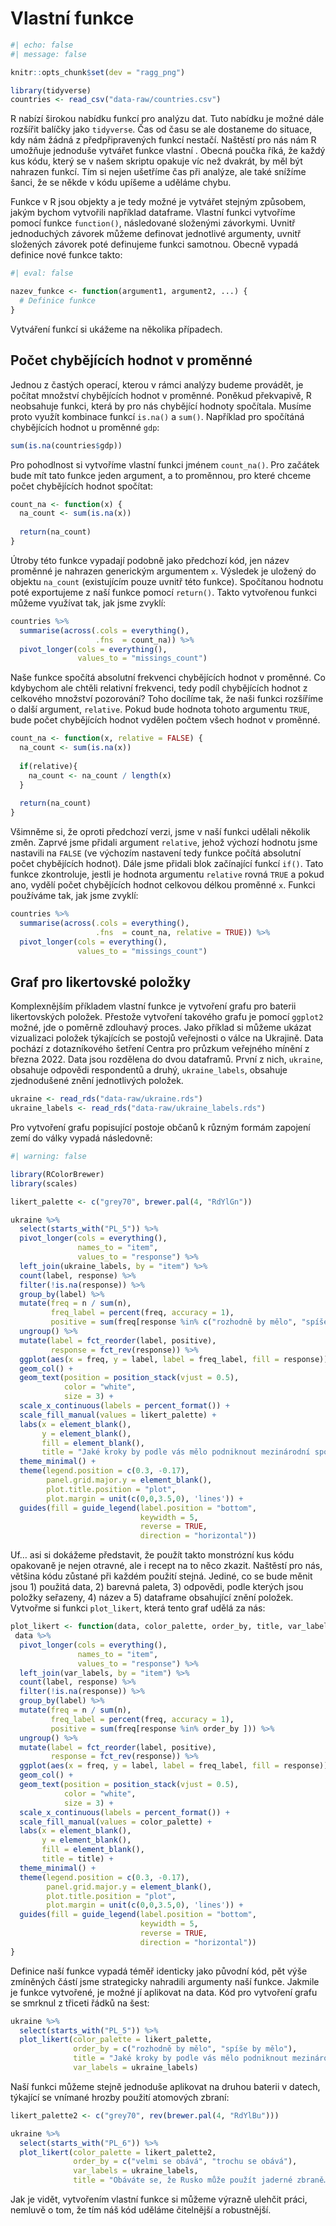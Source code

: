 # Vlastní funkce

```r
#| echo: false
#| message: false

knitr::opts_chunk$set(dev = "ragg_png")

library(tidyverse)
countries <- read_csv("data-raw/countries.csv")
```

R nabízí širokou nabídku funkcí pro analýzu dat. Tuto nabídku je možné dále rozšířit balíčky jako `tidyverse`. Čas od času se ale dostaneme do situace, kdy nám žádná z předpřipravených funkcí nestačí. Naštěstí pro nás nám R umožňuje jednoduše vytvářet funkce vlastní . Obecná poučka říká, že každý kus kódu, který se v našem skriptu opakuje víc než dvakrát, by měl být nahrazen funkcí. Tím si nejen ušetříme čas při analýze, ale také snížíme šanci, že se někde v kódu upíšeme a uděláme chybu.

Funkce v R jsou objekty a je tedy možné je vytvářet stejným způsobem, jakým bychom vytvořili například dataframe. Vlastní funkci vytvoříme pomocí funkce `function()`, následované složenými závorkymi. Uvnitř jednoduchých závorek můžeme definovat jednotlivé argumenty, uvnitř složených závorek poté definujeme funkci samotnou. Obecně vypadá definice nové funkce takto:

```r
#| eval: false

nazev_funkce <- function(argument1, argument2, ...) {
  # Definice funkce
}
```

Vytváření funkcí si ukážeme na několika případech.

## Počet chybějících hodnot v proměnné

Jednou z častých operací, kterou v rámci analýzy budeme provádět, je počítat množství chybějících hodnot v proměnné. Poněkud překvapivě, R neobsahuje funkci, která by pro nás chybějící hodnoty spočítala. Musíme proto využít kombinace funkcí `is.na()` a `sum()`. Například pro spočítáná chybějících hodnot u proměnné `gdp`:

```r
sum(is.na(countries$gdp))
```

Pro pohodlnost si vytvoříme vlastní funkci jménem `count_na()`. Pro začátek bude mít tato funkce jeden argument, a to proměnnou, pro které chceme počet chybějících hodnot spočítat:

```r
count_na <- function(x) {
  na_count <- sum(is.na(x))
  
  return(na_count)
}
```

Útroby této funkce vypadají podobně jako předchozí kód, jen název proměnné je nahrazen generickým argumentem `x`. Výsledek je uložený do objektu `na_count` (existujícím pouze uvnitř této funkce). Spočítanou hodnotu poté exportujeme z naší funkce pomocí `return()`. Takto vytvořenou funkci můžeme využívat tak, jak jsme zvyklí:

```r
countries %>% 
  summarise(across(.cols = everything(),
                   .fns  = count_na)) %>% 
  pivot_longer(cols = everything(),
               values_to = "missings_count")
```

Naše funkce spočítá absolutní frekvenci chybějících hodnot v proměnné. Co kdybychom ale chtěli relativní frekvenci, tedy podíl chybějících hodnot z celkového množství pozorování? Toho docílíme tak, že naši funkci rozšíříme o další argument, `relative`. Pokud bude hodnota tohoto argumentu `TRUE`, bude počet chybějících hodnot vydělen počtem všech hodnot v proměnné.

```r
count_na <- function(x, relative = FALSE) {
  na_count <- sum(is.na(x))
  
  if(relative){
    na_count <- na_count / length(x)
  }
  
  return(na_count)
}
```

Všimněme si, že oproti předchozí verzi, jsme v naší funkci udělali několik změn. Zaprvé jsme přidali argument `relative`, jehož výchozí hodnotu jsme nastavili na `FALSE` (ve výchozím nastavení tedy funkce počítá absolutní počet chybějících hodnot). Dále jsme přidali blok začínající funkcí `if()`. Tato funkce zkontroluje, jestli je hodnota argumentu `relative` rovná `TRUE` a pokud ano, vydělí počet chybějících hodnot celkovou délkou proměnné `x`. Funkci používáme tak, jak jsme zvyklí:

```r
countries %>% 
  summarise(across(.cols = everything(),
                   .fns  = count_na, relative = TRUE)) %>% 
  pivot_longer(cols = everything(),
               values_to = "missings_count")
```

## Graf pro likertovské položky

Komplexnějším příkladem vlastní funkce je vytvoření grafu pro baterii likertovských položek. Přestože vytvoření takového grafu je pomocí `ggplot2` možné, jde o poměrně zdlouhavý proces. Jako příklad si můžeme ukázat vizualizaci položek týkajících se postojů veřejnosti o válce na Ukrajině. Data pochází z dotazníkového šetření Centra pro průzkum veřejného mínění z března 2022. Data jsou rozdělena do dvou dataframů. První z nich, `ukraine`, obsahuje odpovědi respondentů a druhý, `ukraine_labels`, obsahuje zjednodušené znění jednotlivých položek.

```r
ukraine <- read_rds("data-raw/ukraine.rds")
ukraine_labels <- read_rds("data-raw/ukraine_labels.rds")
```

Pro vytvoření grafu popisující postoje občanů k různým formám zapojení zemí do války vypadá následovně:

```r
#| warning: false

library(RColorBrewer)
library(scales)

likert_palette <- c("grey70", brewer.pal(4, "RdYlGn"))

ukraine %>% 
  select(starts_with("PL_5")) %>% 
  pivot_longer(cols = everything(),
               names_to = "item",
               values_to = "response") %>% 
  left_join(ukraine_labels, by = "item") %>% 
  count(label, response) %>% 
  filter(!is.na(response)) %>% 
  group_by(label) %>% 
  mutate(freq = n / sum(n),
         freq_label = percent(freq, accuracy = 1),
         positive = sum(freq[response %in% c("rozhodně by mělo", "spíše by mělo") ])) %>% 
  ungroup() %>% 
  mutate(label = fct_reorder(label, positive),
         response = fct_rev(response)) %>% 
  ggplot(aes(x = freq, y = label, label = freq_label, fill = response)) +
  geom_col() +
  geom_text(position = position_stack(vjust = 0.5),
            color = "white",
            size = 3) +
  scale_x_continuous(labels = percent_format()) +
  scale_fill_manual(values = likert_palette) +
  labs(x = element_blank(),
       y = element_blank(),
       fill = element_blank(),
       title = "Jaké kroky by podle vás mělo podniknout mezinárodní společenství tváří v tvář\nválce na Ukrajině? Mělo by...") + 
  theme_minimal() +
  theme(legend.position = c(0.3, -0.17),
        panel.grid.major.y = element_blank(),
        plot.title.position = "plot",
        plot.margin = unit(c(0,0,3.5,0), 'lines')) +
  guides(fill = guide_legend(label.position = "bottom",
                             keywidth = 5,
                             reverse = TRUE,
                             direction = "horizontal"))
```

Uf... asi si dokážeme představit, že použít takto monstrózní kus kódu opakovaně je nejen otravné, ale i recept na to něco zkazit. Naštěstí pro nás, většina kódu zůstané při každém použití stejná. Jediné, co se bude měnit jsou 1) použitá data, 2) barevná paleta, 3) odpovědi, podle kterých jsou položky seřazeny, 4) název a 5) dataframe obsahující znění položek. Vytvořme si funkci `plot_likert`, která tento graf udělá za nás:

```r

plot_likert <- function(data, color_palette, order_by, title, var_labels) {
 data %>% 
  pivot_longer(cols = everything(),
               names_to = "item",
               values_to = "response") %>% 
  left_join(var_labels, by = "item") %>% 
  count(label, response) %>% 
  filter(!is.na(response)) %>% 
  group_by(label) %>% 
  mutate(freq = n / sum(n),
         freq_label = percent(freq, accuracy = 1),
         positive = sum(freq[response %in% order_by ])) %>% 
  ungroup() %>% 
  mutate(label = fct_reorder(label, positive),
         response = fct_rev(response)) %>% 
  ggplot(aes(x = freq, y = label, label = freq_label, fill = response)) +
  geom_col() +
  geom_text(position = position_stack(vjust = 0.5),
            color = "white",
            size = 3) +
  scale_x_continuous(labels = percent_format()) +
  scale_fill_manual(values = color_palette) +
  labs(x = element_blank(),
       y = element_blank(),
       fill = element_blank(),
       title = title) + 
  theme_minimal() +
  theme(legend.position = c(0.3, -0.17),
        panel.grid.major.y = element_blank(),
        plot.title.position = "plot",
        plot.margin = unit(c(0,0,3.5,0), 'lines')) +
  guides(fill = guide_legend(label.position = "bottom",
                             keywidth = 5,
                             reverse = TRUE,
                             direction = "horizontal")) 
}
```

Definice naší funkce vypadá téměř identicky jako původní kód, pět výše zmíněných částí jsme strategicky nahradili argumenty naší funkce. Jakmile je funkce vytvořené, je možné jí aplikovat na data. Kód pro vytvoření grafu se smrknul z třiceti řádků na šest:

```r
ukraine %>% 
  select(starts_with("PL_5")) %>% 
  plot_likert(color_palette = likert_palette,
              order_by = c("rozhodně by mělo", "spíše by mělo"),
              title = "Jaké kroky by podle vás mělo podniknout mezinárodní společenství tváří v tvář\nválce na Ukrajině? Mělo by...",
              var_labels = ukraine_labels)
```

Naší funkci můžeme stejně jednoduše aplikovat na druhou baterii v datech, týkající se vnímané hrozby použití atomových zbraní:

```r

likert_palette2 <- c("grey70", rev(brewer.pal(4, "RdYlBu")))

ukraine %>% 
  select(starts_with("PL_6")) %>% 
  plot_likert(color_palette = likert_palette2,
              order_by = c("velmi se obává", "trochu se obává"),
              var_labels = ukraine_labels,
              title = "Obáváte se, že Rusko může použít jaderné zbraně…")
```

Jak je vidět, vytvořením vlastní funkce si můžeme výrazně ulehčit práci, nemluvě o tom, že tím náš kód uděláme čitelnější a robustnější.
